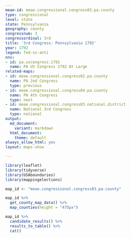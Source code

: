 ```yaml
---
meae-id: meae.congressional.congress03.pa.county
type: congressional
level: state
state: Pennsylvania
geography: county
congressnum: 3
congressordinal: 3rd
title: '3rd Congress: Pennsylvania 1792'
year: 1792
legend: fed-vs-anti
nnv:
- id: pa.uscongress.1792
  name: PA US Congress 1792 At Large
related-maps:
- id: meae.congressional.congress02.pa.county
  name: PA 2nd Congress
  type: previous
- id: meae.congressional.congress04.pa.county
  name: PA 4th Congress
  type: next
- id: meae.congressional.congress03.national.district
  name: National 3rd Congress
  type: national
output:
  md_document:
    variant: markdown
  html_document:
    theme: default
always_allow_html: yes
layout: maps-show

---
```


```r
library(leaflet)
library(tidyverse)
library(USAboundaries)
library(mappingelections)

map_id <- "meae.congressional.congress03.pa.county"
```

<div class="map">

```r
map_id %>%
  get_county_map_data() %>%
  map_counties(height = "475px")
```

</div>

<div class="results-table">

```r
map_id %>%
  candidate_results() %>%
  results_to_table() %>%
  cat()
```

</div>

